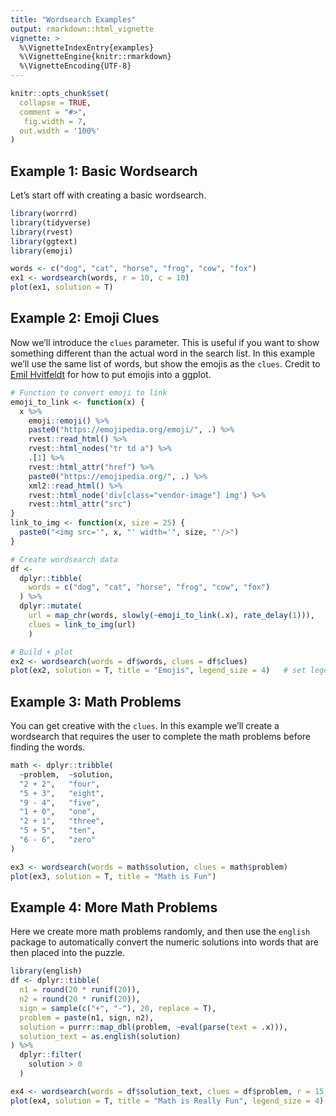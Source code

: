 ```yaml
---
title: "Wordsearch Examples"
output: rmarkdown::html_vignette
vignette: >
  %\VignetteIndexEntry{examples}
  %\VignetteEngine{knitr::rmarkdown}
  %\VignetteEncoding{UTF-8}
---
```


```r
knitr::opts_chunk$set(
  collapse = TRUE,
  comment = "#>",
   fig.width = 7, 
  out.width = '100%'
)
```


## Example 1: Basic Wordsearch

Let's start off with creating a basic wordsearch.

```r
library(worrrd)
library(tidyverse)
library(rvest)
library(ggtext)
library(emoji)
```

```r
words <- c("dog", "cat", "horse", "frog", "cow", "fox")
ex1 <- wordsearch(words, r = 10, c = 10)
plot(ex1, solution = T)
```

## Example 2: Emoji Clues

Now we'll introduce the `clues` parameter.  This is useful if you want to show something different than the actual word in the search list.  In this example we'll use the same list of words, but show the emojis as the `clues`.  Credit to [Emil Hvitfeldt](https://www.hvitfeldt.me/blog/real-emojis-in-ggplot2/) for how to put emojis into a ggplot.

```r
# Function to convert emoji to link
emoji_to_link <- function(x) {
  x %>%
    emoji::emoji() %>%
    paste0("https://emojipedia.org/emoji/", .) %>%
    rvest::read_html() %>%
    rvest::html_nodes("tr td a") %>%
    .[1] %>%
    rvest::html_attr("href") %>%
    paste0("https://emojipedia.org/", .) %>%
    xml2::read_html() %>%
    rvest::html_node('div[class="vendor-image"] img') %>%
    rvest::html_attr("src")
}
link_to_img <- function(x, size = 25) {
  paste0("<img src='", x, "' width='", size, "'/>")
}

# Create wordsearch data
df <- 
  dplyr::tibble(
    words = c("dog", "cat", "horse", "frog", "cow", "fox")
  ) %>%
  dplyr::mutate(
    url = map_chr(words, slowly(~emoji_to_link(.x), rate_delay(1))),
    clues = link_to_img(url)
    )

# Build + plot
ex2 <- wordsearch(words = df$words, clues = df$clues)
plot(ex2, solution = T, title = "Emojis", legend_size = 4)   # set legend_size to force ggtext
```


## Example 3:  Math Problems

You can get creative with the `clues`.  In this example we'll create a wordsearch that requires the user to complete the math problems before finding the words.

```r
math <- dplyr::tribble(
  ~problem,  ~solution,
  "2 + 2",   "four",
  "5 + 3",   "eight",
  "9 - 4",   "five",
  "1 + 0",   "one",
  "2 + 1",   "three",
  "5 + 5",   "ten",
  "6 - 6",   "zero"
)

ex3 <- wordsearch(words = math$solution, clues = math$problem)
plot(ex3, solution = T, title = "Math is Fun")
```

## Example 4:  More Math Problems

Here we create more math problems randomly, and then use the `english` package to automatically convert the numeric solutions into words that are then placed into the puzzle.

```r
library(english)
df <- dplyr::tibble(
  n1 = round(20 * runif(20)),
  n2 = round(20 * runif(20)),
  sign = sample(c("+", "-"), 20, replace = T),
  problem = paste(n1, sign, n2),
  solution = purrr::map_dbl(problem, ~eval(parse(text = .x))),
  solution_text = as.english(solution)
) %>%
  dplyr::filter(
    solution > 0
  )

ex4 <- wordsearch(words = df$solution_text, clues = df$problem, r = 15, c = 15)
plot(ex4, solution = T, title = "Math is Really Fun", legend_size = 4)
```
